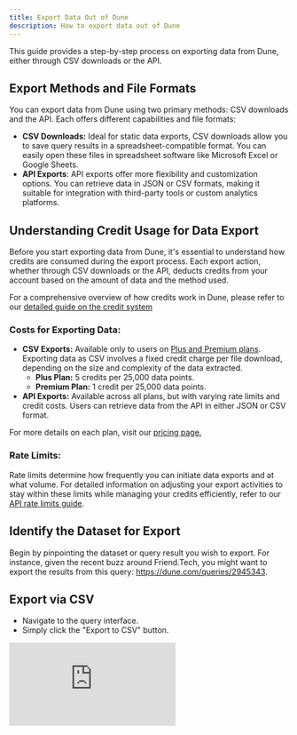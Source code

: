 ```yaml
---
title: Export Data Out of Dune
description: How to export data out of Dune
---
```


This guide provides a step-by-step process on exporting data from Dune, either through CSV downloads or the API.

## Export Methods and File Formats
You can export data from Dune using two primary methods: CSV downloads and the API. Each offers different capabilities and file formats:
- **CSV Downloads:** Ideal for static data exports, CSV downloads allow you to save query results in a spreadsheet-compatible format. You can easily open these files in spreadsheet software like Microsoft Excel or Google Sheets.
- **API Exports**: API exports offer more flexibility and customization options. You can retrieve data in JSON or CSV formats, making it suitable for integration with third-party tools or custom analytics platforms.

## Understanding Credit Usage for Data Export
Before you start exporting data from Dune, it's essential to understand how credits are consumed during the export process. Each export action, whether through CSV downloads or the API, deducts credits from your account based on the amount of data and the method used.

For a comprehensive overview of how credits work in Dune, please refer to our [detailed guide on the credit system](https://docs.dune.com/learning/how-tos/credit-system-on-dune)

### Costs for Exporting Data:
- **CSV Exports:** Available only to users on [Plus and Premium plans](https://dune.com/pricing). Exporting data as CSV involves a fixed credit charge per file download, depending on the size and complexity of the data extracted.
   - **Plus Plan:** 5 credits per 25,000 data points.
   - **Premium Plan:** 1 credit per 25,000 data points.
- **API Exports:** Available across all plans, but with varying rate limits and credit costs. Users can retrieve data from the API in either JSON or CSV format.

For more details on each plan, visit our [pricing page.](https://dune.com/pricing)

### Rate Limits:
Rate limits determine how frequently you can initiate data exports and at what volume. For detailed information on adjusting your export activities to stay within these limits while managing your credits efficiently, refer to our [API rate limits guide](https://docs.dune.com/api-reference/overview/rate-limits).

## Identify the Dataset for Export

Begin by pinpointing the dataset or query result you wish to export. For instance, given the recent buzz around Friend.Tech, you might want to export the results from this query: https://dune.com/queries/2945343.

## Export via CSV

- Navigate to the query interface.
- Simply click the "Export to CSV" button.

<div
  style={{
    position: "relative",
    paddingBottom: "calc(55.052083333333336% + 41px)",
    height: 0,
    width: "100%"
  }}
>
  <iframe
    src="https://demo.arcade.software/ZGmdSGBEqRwUpopdF4RR?embed"
    frameBorder={0}
    loading="lazy"
    webkitallowfullscreen=""
    mozallowfullscreen=""
    allowFullScreen=""
    style={{
      position: "absolute",
      top: 0,
      left: 0,
      width: "100%",
      height: "100%",
      colorScheme: "light"
    }}
    title="Export via CSV"
  />
</div>

## Export via API

Ensure you have an API key. If not, generate one:

1. Navigate to: **Settings** → **API**.
2. Click on **"Create new API key"**.
3. Remember to copy the entire API key before confirming.

<div
  style={{
    position: "relative",
    paddingBottom: "calc(55.052083333333336% + 41px)",
    height: 0,
    width: "100%"
  }}
>
  <iframe
    src="https://demo.arcade.software/f07eudjtOJz9URF8TGa5?embed"
    frameBorder={0}
    loading="lazy"
    webkitallowfullscreen=""
    mozallowfullscreen=""
    allowFullScreen=""
    style={{
      position: "absolute",
      top: 0,
      left: 0,
      width: "100%",
      height: "100%",
      colorScheme: "light"
    }}
    title="how to generate API key"
  />
</div>

For this guide, we'll focus on exporting data using the ['get latest query result'](/api-reference/executions/endpoint/get-query-result) endpoint. Here's a Python example:

<Note>
    First, create a .env file with the API key you just created.
    
    ```
    DUNE_API_KEY= <insert your key>
    ```
</Note>
```py

import dotenv
import os
import json
import requests
import pandas as pd

def get_latest_query_result(query_id):
    res_df = pd.DataFrame()
    try:
        result_url = f"https://api.dune.com/api-referencev1/query/{query_id}/results"
        result_response = requests.get(result_url, headers=headers)
        print(json.loads(result_response.text))
        query_res = json.loads(result_response.text)["result"]["rows"]
        res_df = pd.DataFrame.from_dict(query_res)
    except Exception as e:
        print(f"Error retrieving result for query {query_id}: {e}")
    return res_df

dotenv.load_dotenv('path_to_env_file')  # Replace 'path_to_env_file' with your .env file path
api_key = os.getenv("DUNE_API_KEY")
query_id = 2945343
headers = {"x-dune-api-key": api_key}
latest_res = get_latest_query_result(query_id)
print(latest_res)

```

There are multiple methods to export data via the API, and it's possible to get data in various formats like JSON and CSV. You can even integrate the data with Google Sheets. For a comprehensive guide, refer to [this page](/api-reference/executions/endpoint/get-query-result).

<Tip>Access the 'get latest result' endpoint directly from the Dune UI. When viewing a query, click the API icon in the top-right corner and copy the endpoint URL.</Tip>
    
<div
  style={{
    position: "relative",
    paddingBottom: "calc(55.052083333333336% + 41px)",
    height: 0,
    width: "100%"
  }}
>
  <iframe
    src="https://demo.arcade.software/8B1oBaaI9LjLubSVjjc9?embed"
    frameBorder={0}
    loading="lazy"
    webkitallowfullscreen=""
    mozallowfullscreen=""
    allowFullScreen=""
    style={{
      position: "absolute",
      top: 0,
      left: 0,
      width: "100%",
      height: "100%",
      colorScheme: "light"
    }}
    title="Easy access to API data export"
  />
</div>
